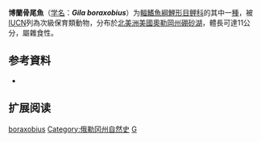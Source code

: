 {{Speciesbox
| name = 博蘭骨尾魚
| status = VU
| status_system = IUCN3.1
| image = Borax lake chub.jpg
| genus = Gila
| species = boraxobius
| authority = Williams & Bond, 1890
| synonyms = 
}}

'''博蘭骨尾魚'''（[[学名|学名]]：'''''Gila boraxobius'''''）为[[輻鰭魚綱|輻鰭魚綱]][[鯉形目|鯉形目]][[鲤科|鲤科]]的其中一[[種|種]]，被[[IUCN|IUCN]]列為次級保育類動物，分布於[[北美洲|北美洲]][[美國|美國]][[奧勒岡州|奧勒岡州]][[硼砂湖|硼砂湖]]，體長可達11公分，屬雜食性。

== 参考資料 ==
*{{FishBase_species|genus=Gila|species=boraxobius|year=2011|month=12}}

== 扩展阅读 ==
{{refbegin}}
{{wikispecies-inline|Gila boraxobius|博蘭骨尾魚}}
{{refend}}
{{Taxonbar|from=Q3756729}}

[[Category:骨尾魚屬|boraxobius]]
[[Category:俄勒冈州自然史|Category:俄勒冈州自然史]]
[[Category:1980年描述的魚類|G]]


{{鯉形目小作品}}